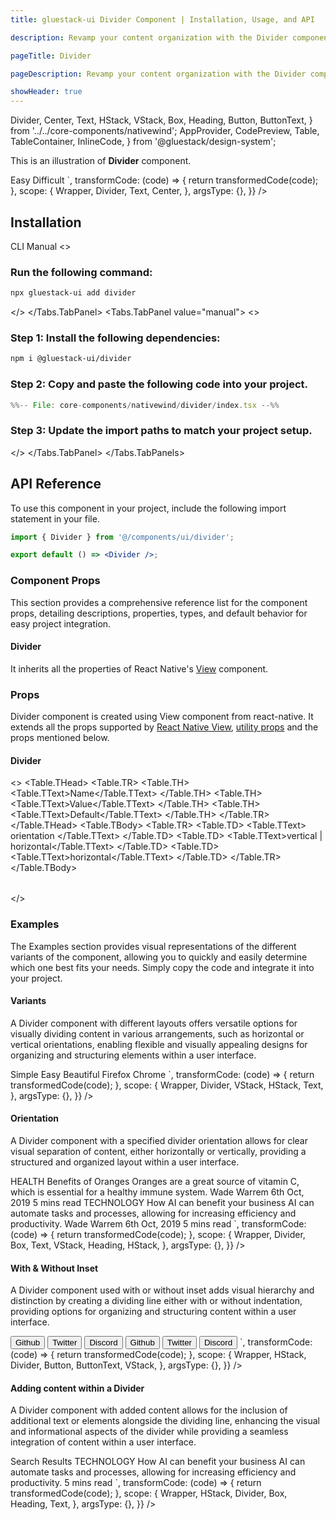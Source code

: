 ```yaml
---
title: gluestack-ui Divider Component | Installation, Usage, and API

description: Revamp your content organization with the Divider component! Use it to visually separate different sections of a list or group for a more structured and easy-to-read interface.

pageTitle: Divider

pageDescription: Revamp your content organization with the Divider component! Use it to visually separate different sections of a list or group for a more structured and easy-to-read interface.

showHeader: true
---
```



<Meta title="with-nativewind/Components/Layout/Divider" />

  Divider,
  Center,
  Text,
  HStack,
  VStack,
  Box,
  Heading,
  Button,
  ButtonText,
} from '../../core-components/nativewind';
  AppProvider,
  CodePreview,
  Table,
  TableContainer,
  InlineCode,
} from '@gluestack/design-system';

This is an illustration of **Divider** component.

<Wrapper>
  <CodePreview
    showComponentRenderer={true}
    showArgsController={false}
    metaData={{
      code: `
        <Center>
          <Text>
            Easy
          </Text>
          <Divider className="my-0.5"/>
          <Text>
            Difficult
          </Text>
        </Center>
      `,
      transformCode: (code) => {
        return transformedCode(code);
      },
      scope: {
        Wrapper,
        Divider,
        Text,
        Center,
      },
      argsType: {},
    }}
  />
</Wrapper>

<br />

## Installation

<Tabs value="cli" type="section">
  <Tabs.TabList>
      <Tabs.Tab value="cli">
        <Tabs.TabTitle>CLI</Tabs.TabTitle>
      </Tabs.Tab>
     <Tabs.Tab value="manual">
        <Tabs.TabTitle>Manual</Tabs.TabTitle>
     </Tabs.Tab>
  </Tabs.TabList>
  <Tabs.TabPanels>
    <Tabs.TabPanel value="cli">
<>

### Run the following command:
  ```bash
  npx gluestack-ui add divider
  ```
</>
    </Tabs.TabPanel>
    <Tabs.TabPanel value="manual"> 
<>

### Step 1: Install the following dependencies:
```bash
npm i @gluestack-ui/divider
```

### Step 2: Copy and paste the following code into your project.
<CollapsibleCode>

```jsx 
%%-- File: core-components/nativewind/divider/index.tsx --%% 
```
</CollapsibleCode>

### Step 3: Update the import paths to match your project setup.
</>
    </Tabs.TabPanel>
  </Tabs.TabPanels>
</Tabs>

## API Reference

To use this component in your project, include the following import statement in your file.

```jsx
import { Divider } from '@/components/ui/divider';
```

```jsx
export default () => <Divider />;
```

### Component Props

This section provides a comprehensive reference list for the component props, detailing descriptions, properties, types, and default behavior for easy project integration.

#### Divider

It inherits all the properties of React Native's [View](https://reactnative.dev/docs/view) component.

### Props

Divider component is created using View component from react-native. It extends all the props supported by [React Native View](https://reactnative.dev/docs/view#props), [utility props](/ui/docs/styling/utility-and-sx-props) and the props mentioned below.

#### Divider

<>
  <TableContainer>
    <Table>
      <Table.THead>
        <Table.TR>
          <Table.TH>
            <Table.TText>Name</Table.TText>
          </Table.TH>
          <Table.TH>
            <Table.TText>Value</Table.TText>
          </Table.TH>
          <Table.TH>
            <Table.TText>Default</Table.TText>
          </Table.TH>
        </Table.TR>
      </Table.THead>
      <Table.TBody>
        <Table.TR>
          <Table.TD>
            <Table.TText>
              <InlineCode>orientation</InlineCode>
            </Table.TText>
          </Table.TD>
          <Table.TD>
            <Table.TText>vertical | horizontal</Table.TText>
          </Table.TD>
          <Table.TD>
            <Table.TText>horizontal</Table.TText>
          </Table.TD>
        </Table.TR>
      </Table.TBody>
    </Table>
  </TableContainer>
</>

<!--
## Spec Doc

Explore the comprehensive details of the Divider in this document, including its implementation details, checklist, and potential future additions. Dive into the thought process behind the component and gain insights into its development journey.

<iframe
  style={{
    borderRadius: '8px',
    border: ' 1px solid rgba(0, 0, 0, 0.1)',
    aspectRatio: 736 / 585,
  }}
  src="https://www.figma.com/embed?embed_host=share&url=https%3A%2F%2Fwww.figma.com%2Fproto%2FNcXOxqKbdnGsLQNex3H76u%2F%25C2%25A0%25F0%259F%2593%259Agluestack-UI-handbook%3Fpage-id%3D6235%253A32067%26type%3Ddesign%26node-id%3D36691-1565%26viewport%3D920%252C274%252C0.04%26t%3DjMRBBCPwEPDbQwqL-1%26scaling%3Dscale-down%26starting-point-node-id%3D36691%253A1565%26mode%3Ddesign"
  allowFullScreen
/> -->

<!--

### Advanced

We provide in-depth information on how to customize and extend the component's functionality to meet your needs. Below, we describe how to modify the component to suit your requirements.

### Customizing the Divider

For customizing the Divider, you have to map styled view to Divider. You can refer [gluestack.io/style](/style/docs/getting-started/styled) on how to use styled components.

#### Usage

Default styling of the component can be found in the `components/divider` file. For reference, you can view the [source code](https://github.com/gluestack/gluestack-ui/blob/main/packages/themed/src/components/Divider) of the styled `Divider` component.

```jsx
// import the styles
import { Root } from 'components/core/divider/styled-components';

// import the createDivider function
import { createDivider } from '@gluestack-ui/divider';

// Understanding the API
const Divider = createDivider({
  Root,
});

// Using the Divider component
export default () => <Divider />;
```
-->

### Examples

The Examples section provides visual representations of the different variants of the component, allowing you to quickly and easily determine which one best fits your needs. Simply copy the code and integrate it into your project.

#### Variants

A Divider component with different layouts offers versatile options for visually dividing content in various arrangements, such as horizontal or vertical orientations, enabling flexible and visually appealing designs for organizing and structuring elements within a user interface.

<Wrapper>
  <CodePreview
    showComponentRenderer={true}
    showArgsController={false}
    metaData={{
      code: `
        <VStack
          space="md"
          className="justify-center items-center"
        >
          <HStack
            className="h-[40px] justify-center items-center"
          >
            <Text>Simple</Text>
            <Divider
              orientation="vertical"
              className="mx-2.5 bg-emerald-500 h-[15px]"
            />
            <Text>Easy</Text>
            <Divider
              orientation="vertical"
              className="mx-2.5 bg-indigo-500 h-[15px]"
            />
            <Text>Beautiful</Text>
          </HStack>
          <VStack
            className="w-[100px] justify-center items-center"
          >
            <Text>Firefox</Text>
            <Divider
              variant="horizontal"
              className="w-[55px] bg-red-500"
            />
            <Text>Chrome</Text>
          </VStack>
        </VStack>
      `,
      transformCode: (code) => {
        return transformedCode(code);
      },
      scope: {
        Wrapper,
        Divider,
        VStack,
        HStack,
        Text,
      },
      argsType: {},
    }}
  />
</Wrapper>

#### Orientation

A Divider component with a specified divider orientation allows for clear visual separation of content, either horizontally or vertically, providing a structured and organized layout within a user interface.

<Wrapper>
  <CodePreview
    _rendererWrapper={{ py: '$8' }}
    showComponentRenderer={true}
    showArgsController={false}
    metaData={{
      code: `
        <VStack
          space='lg'
          className="p-12 border border-outline-300 rounded-lg mx-5"
          >
          <Box>
            <Text size='xs'
            className="font-bold text-blue-600">
              HEALTH
            </Text>
            <Heading>
              Benefits of Oranges
            </Heading>
            <Text size='sm' className="mt-1.5">
              Oranges are a great source of vitamin C, which is essential for a healthy immune system.
            </Text>
            <HStack space='sm'
            className="mt-3 h-5"
            >
              <Text size='xs'>
                Wade Warrem
              </Text>
              <Divider orientation='vertical' className="bg-gray-300"/>
              <Text size='xs'>
                6th Oct, 2019
              </Text>
              <Divider orientation='vertical' className="bg-gray-300"/>
              <Text size='xs'>
                5 mins read
              </Text>
            </HStack>
          </Box>
          <Divider
            className="bg-gray-300"
            />
          <Box>
            <Text size='xs' className="font-bold text-blue-600">
              TECHNOLOGY
            </Text>
            <Heading>
              How AI can benefit your business
            </Heading>
            <Text size='sm' className="mt-1.5">
              AI can automate tasks and processes, allowing for increasing efficiency and productivity.
            </Text>
            <HStack space='sm'
            className="mt-3 h-5"
            >
              <Text size='xs'>
                Wade Warrem
              </Text>
              <Divider orientation='vertical' className="bg-gray-300"/>
              <Text size='xs'>
                6th Oct, 2019
              </Text>
              <Divider orientation='vertical' className="bg-gray-300"/>
              <Text size='xs'>
                5 mins read
              </Text>
            </HStack>
          </Box>
        </VStack>
      `,
      transformCode: (code) => {
        return transformedCode(code);
      },
      scope: {
        Wrapper,
        Divider,
        Box,
        Text,
        VStack,
        Heading,
        HStack,
      },
      argsType: {},
    }}
  />
</Wrapper>

#### With & Without Inset

A Divider component used with or without inset adds visual hierarchy and distinction by creating a dividing line either with or without indentation, providing options for organizing and structuring content within a user interface.

<Wrapper>
  <CodePreview
    _rendererWrapper={{ py: '$8' }}
    showComponentRenderer={true}
    showArgsController={false}
    metaData={{
      code: `
        <VStack space='2xl'>
          <HStack 
          className="px-3 h-8 rounded border border-outline-300"
          >
            <Button variant='link' size='xs'>
              <ButtonText >
                Github
              </ButtonText>
            </Button>
            <Divider orientation='vertical' className="mx-2.5"/>
            <Button variant='link' size='xs'>
              <ButtonText >
                Twitter
              </ButtonText>
            </Button>
            <Divider orientation='vertical' className="mx-2.5"/>
            <Button variant='link' size='xs'>
              <ButtonText >
                Discord
              </ButtonText>
            </Button>
          </HStack>
          <HStack 
          className="px-3 h-8 rounded border border-outline-300 items-center"
          >
            <Button variant='link' size='xs'>
              <ButtonText >
                Github
              </ButtonText>
            </Button>
            <Divider orientation='vertical' className="h-[50%] mx-2.5"/>
            <Button variant='link' size='xs'>
              <ButtonText >
                Twitter
              </ButtonText>
            </Button>
            <Divider orientation='vertical' className="h-[50%]
            mx-2.5"/>
            <Button variant='link' size='xs'>
              <ButtonText >
                Discord
              </ButtonText>
            </Button>
          </HStack>
        </VStack>
      `,
      transformCode: (code) => {
        return transformedCode(code);
      },
      scope: {
        Wrapper,
        HStack,
        Divider,
        Button,
        ButtonText,
        VStack,
      },
      argsType: {},
    }}
  />
</Wrapper>

#### Adding content within a Divider

A Divider component with added content allows for the inclusion of additional text or elements alongside the dividing line, enhancing the visual and informational aspects of the divider while providing a seamless integration of content within a user interface.

<Wrapper>
  <CodePreview
    _rendererWrapper={{ py: '$8' }}
    showComponentRenderer={true}
    showArgsController={false}
    metaData={{
      code: `
        <Box
        className="py-9 px-20 m-5 rounded-lg
        border border-outline-300
        "
        >
          <Heading size='3xl' >
            Search Results
          </Heading>
          <Divider className="mt-4 mb-6"/>
          <Box>
            <Text size='xs' className='font-bold text-amber-700'>
              TECHNOLOGY
            </Text>
            <Heading>
              How AI can benefit your business
            </Heading>
            <Text size='sm' className="mt-1.5">
              AI can automate tasks and processes, allowing for increasing efficiency and productivity.
            </Text>
            <HStack space='sm'
            className="mt-3 items-center"
            >
              <Divider 
              className="w-[18px] bg-amber-700"
              />
              <Text size='xs' className="text-amber-700">
                5 mins read
              </Text>
            </HStack>
          </Box>
        </Box>
      `,
      transformCode: (code) => {
        return transformedCode(code);
      },
      scope: {
        Wrapper,
        HStack,
        Divider,
        Box,
        Heading,
        Text,
      },
      argsType: {},
    }}
  />
</Wrapper>
